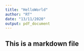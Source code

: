 ```yaml
---
title: "HelloWorld"
author: "RT"
date: "13/11/2020"
output: pdf_document
---
```


## This is a markdown file